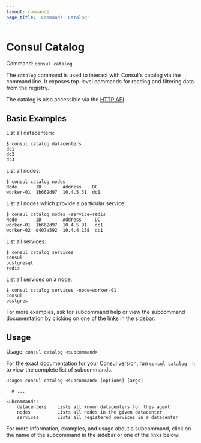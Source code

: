 ```yaml
---
layout: commands
page_title: 'Commands: Catalog'
---
```



# Consul Catalog

Command: `consul catalog`

The `catalog` command is used to interact with Consul's catalog via the command
line. It exposes top-level commands for reading and filtering data from the
registry.

The catalog is also accessible via the [HTTP API](/api/catalog).

## Basic Examples

List all datacenters:

```shell-session
$ consul catalog datacenters
dc1
dc2
dc3
```

List all nodes:

```shell-session
$ consul catalog nodes
Node       ID        Address    DC
worker-01  1b662d97  10.4.5.31  dc1
```

List all nodes which provide a particular service:

```shell-session
$ consul catalog nodes -service=redis
Node       ID        Address     DC
worker-01  1b662d97  10.4.5.31   dc1
worker-02  d407a592  10.4.4.158  dc1
```

List all services:

```shell-session
$ consul catalog services
consul
postgresql
redis
```

List all services on a node:

```shell-session
$ consul catalog services -node=worker-01
consul
postgres
```

For more examples, ask for subcommand help or view the subcommand documentation
by clicking on one of the links in the sidebar.

## Usage

Usage: `consul catalog <subcommand>`

For the exact documentation for your Consul version, run `consul catalog -h` to
view the complete list of subcommands.

```text
Usage: consul catalog <subcommand> [options] [args]

  # ...

Subcommands:
    datacenters    Lists all known datacenters for this agent
    nodes          Lists all nodes in the given datacenter
    services       Lists all registered services in a datacenter
```

For more information, examples, and usage about a subcommand, click on the name
of the subcommand in the sidebar or one of the links below:
